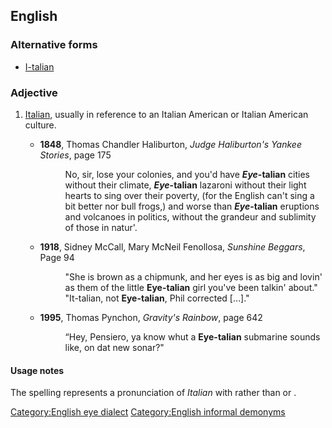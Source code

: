 ==English==

===Alternative forms===
* [[I-talian]]

===Adjective===
{{en-adj|-}}

# {{context|chiefly|US|slang|[[eye dialect]]|derogatory|lang=en}} [[Italian]], usually in reference to an Italian American or Italian American culture.
#* '''1848''', Thomas Chandler Haliburton, ''Judge Haliburton's Yankee Stories'', page 175
#*: No, sir, lose your colonies, and you'd have '''''Eye''-talian''' cities without their climate, '''''Eye''-talian''' lazaroni without their light hearts to sing over their poverty, (for the English can't sing a bit better nor bull frogs,) and worse than '''''Eye''-talian''' eruptions and volcanoes in politics, without the grandeur and sublimity of those in natur'.
#* '''1918''', Sidney McCall, Mary McNeil Fenollosa, ''Sunshine Beggars'', Page 94
#*: "She is brown as a chipmunk, and her eyes is as big and lovin' as them of the little '''Eye-talian''' girl you've been talkin' about." "It-talian, not '''Eye-talian''', Phil corrected […]."
#* '''1995''', Thomas Pynchon, ''Gravity's Rainbow'', page 642
#*: “Hey, Pensiero, ya know whut a '''Eye-talian''' submarine sounds like, on dat new sonar?"

====Usage notes====
The spelling represents a pronunciation of ''Italian'' with {{IPAchar|/aɪ/|lang=en}} rather than {{IPAchar|/ɪ/|lang=en}} or {{IPAchar|/ə/|lang=en}}.

[[Category:English eye dialect]]
[[Category:English informal demonyms]]